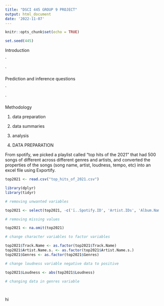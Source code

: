 ```yaml
---
title: "DSCI 445 GROUP 9 PROJECT"
output: html_document
date: '2022-11-07'
---
```


```r
knitr::opts_chunk$set(echo = TRUE)

set.seed(445) 
```

Introduction 

`




`

Prediction and inference questions 

`



`

Methodology 

1. data preparation \  
2. data summaries \ 
3. analysis \ 

1. DATA PREPARATION 

From spotify, we picked a playlist called “top hits of the 2021” that had 500 songs of different across different genres and artists, and converted the properties of the songs (song name, artist, loudness, tempo, etc) into an excel file using Exportify. 

```r

top2021 <- read.csv("top_hits_of_2021.csv") 

```


```r
library(dplyr) 
library(tidyr) 

# removing unwanted variables

top2021 <- select(top2021, -c('ï..Spotify.ID', 'Artist.IDs', 'Album.Name', 'Release.Date', 'Duration..ms.', 'Added.At', 'Added.By', 'Key', 'Mode', 'Instrumentalness', 'Time.Signature'))

# removing missing values 

top2021 <- na.omit(top2021) 

# change character variables to factor variables 

top2021$Track.Name <- as.factor(top2021$Track.Name)
top2021$Artist.Name.s. <- as.factor(top2021$Artist.Name.s.)
top2021$Genres <- as.factor(top2021$Genres) 

# change loudness variable negative data to positive 

top2021$Loudness <- abs(top2021$Loudness) 

# changing data in genres variable 

 

```
hi

